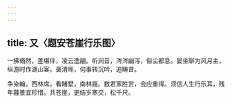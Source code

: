 ```yaml
---
---
---
```

title: 又〈题安苍崖行乐图〉
---



一拂翛然，差堪伴，凌云逸翮。听涧音，涔涔幽泻，俗尘都息。晏坐聊为风月主，纵游时作湖山客。裛清晖，何事转沉吟，追畴昔。

争染翰，西林席。看睹墅，南林屐。数君家胜赏，会应重得。须信人生行乐耳，残年暮景宜珍惜。共苍崖，更结岁寒交，松千尺。